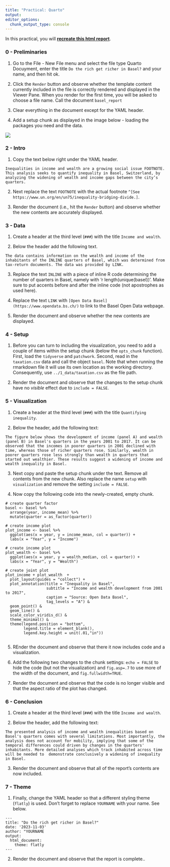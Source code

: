 ```yaml
---
title: "Practical: Quarto"
output:
editor_options:
  chunk_output_type: console
---
```


In this practical, you will [**recreate this html report**](Report.html).   

### 0 - Preliminaries

1. Go to the File - New File menu and select the file type Quarto Docuyment, enter the title `Do the rich get richer in Basel?` and your name, and then hit ok. 

2. Click the `Render` button and observe whether the template content currently included in the file is correctly rendered and displayed in the Viewer Pane. When you render for the first time, you will be asked to choose a file name. Call the document `basel_report`

3. Clear everything in the document except for the YAML header.

4. Add a setup chunk as displayed in the image below - loading the packages you need and the data.

![](image/setup.png)

### 2 - Intro

1. Copy the text below right under the YAML header. 

```{}
Inequalities in income and wealth are a growing social issue FOOTNOTE. This analysis seeks to quantify inequality in Basel, Switzerland, by analyzing the widening of wealth and income gaps between the city’s quarters.
```

2. Next replace the text `FOOTNOTE` with the actual footnote `^[See https://www.un.org/en/un75/inequality-bridging-divide.]`.

3. Render the document (i.e., hit the `Render` button) and observe whether the new contents are accurately displayed. 

### 3 - Data

1. Create a header at the third level (`###`) with the title `Income and wealth`. 

2. Below the header add the following text. 

```{}
The data contains information on the wealth and income of the inhabitants of the INLINE quarters of Basel, which was determined from tax-return documents. The data was provided by LINK. 
```

3. Replace the text `INLINE` with a piece of inline R code determining the number of quarters in Basel, namely with 'r length(unique(basel))'. Make sure to put accents before and after the inline code (not apostrophes as used here). 

4. Replace the text `LINK` with `[Open Data Basel](https://www.opendata.bs.ch/)` to link to the Basel Open Data webpage. 

5. Render the document and observe whether the new contents are displayed. 

### 4 - Setup

1. Before you can turn to including the visualization, you need to add a couple of items within the setup chunk (below the `opts_chunk` function). First, load the `tidyverse` and `patchwork`. Second, read in the `taxation.csv` data and call the object `basel`. Note that when running the rmarkdown file it will use its own location as the working directory. Consequently, use `../1_data/taxation.csv` as the file path. 

2. Render the document and observe that the changes to the setup chunk have no *visible* effect due to `include = FALSE`. 

### 5 - Visualization

1. Create a header at the third level (`###`) with the title `Quantifying inequality`. 

2. Below the header, add the following text:

```{}
The figure below shows the development of income (panel A) and wealth (panel B) in Basel's quarters in the years 2001 to 2017. It can be observed that the incomes in poorer quarters in 2001 declined with time, whereas those of richer quarters rose. Similarly, wealth in poorer quarters rose less strongly than wealth in quarters that started out wealthier. These results suggest a widening of income and wealth inequality in Basel.
```

3. Next copy and paste the setup chunk under the text. Remove all contents from the new chunk. Also replace the name `setup` with `visualization` and remove the setting `include = FALSE`. 

4. Now copy the following code into the newly-created, empty chunk. 

```{}
# create quarter factor
basel <- basel %>%
  arrange(year, income_mean) %>% 
  mutate(quarter = as_factor(quarter)) 
  
# create income plot
plot_income <- basel %>% 
  ggplot(aes(x = year, y = income_mean, col = quarter)) +
  labs(x = "Year", y = "Income")

# create income plot
plot_wealth <- basel %>%
  ggplot(aes(x = year, y = wealth_median, col = quarter)) +
  labs(x = "Year", y = "Wealth")

# create joint plot
plot_income + plot_wealth  + 
  plot_layout(guides = "collect") +
  plot_annotation(title = "Inequality in Basel",
                  subtitle = "Income and wealth development from 2001 to 2017",
                  caption = "Source: Open Data Basel",
                  tag_levels = "A") & 
  geom_point() & 
  geom_line() &
  scale_color_viridis_d() &
  theme_minimal() &
  theme(legend.position = "bottom",
        legend.title = element_blank(),
        legend.key.height = unit(.01,"in"))
  
```

5. REnder the document and observe that there it now includes code and a visualization.

6. Add the following two changes to the chunk settings: `echo = FALSE` to hide the code (but not the visualization) and `fig.asp=.7` to use more of the width of the document, and `fig.fullwidth=TRUE`.

5. Render the document and observe that the code is no longer visible and that the aspect ratio of the plot has changed.

### 6 - Conclusion

1. Create a header at the third level (`###`) with the title `Income and wealth`. 

2. Below the header, add the following text:

```{}
The presented analysis of income and wealth inequalities based on Basel's quarters comes with several limitations. Most importantly, the analysis does not account for mobility, implying that some of the temporal differences could driven by changes in the quarters' inhabitants. More detailed analyses which track inhabited across time will be needed to  demonstrate conclusively a widening of inequality in Basel.
```

3. Render the document and observe that all of the report's contents are now included.

### 7 - Theme

1. Finally, change the YAML header so that a different styling theme (`flatly`) is used. Don't forget to replace `YOURNAME` with your name. See below.

```{}
---
title: "Do the rich get richer in Basel?"
date: '2023-11-03'
author: "YOURNAME
output: 
  html_document: 
    theme: flatly
---
```

2. Render the document and observe that the report is complete..
